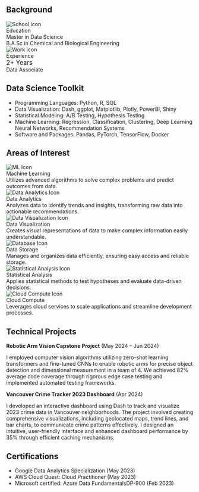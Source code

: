 ## Background
<div class="grid-container">
  <div class="grid-item">
  <img src="imgs/icons8-education-100.png" alt="School Icon" class="icon">
  <div class="bold">Education</div>
  <div>Master in Data Science</div>
  <div>B.A.Sc in Chemical and Biological Engineering</div>
  </div>
  <div class="grid-item">
  <img src="imgs/icons8-work-100.png" alt="Work Icon" class="icon">
  <div class="bold">Experience</div>
  <div style="font-size: 1.2em;">2+ Years</div>
  <div>Data Associate</div>
  </div>
</div>

## Data Science Toolkit

- Programming Languages: Python, R, SQL
- Data Visualization: Dash, ggplot, Matplotlib, Plotly, PowerBI, Shiny
- Statistical Modeling: A/B Testing, Hypothesis Testing
- Machine Learning: Regression, Classification, Clustering, Deep Learning Neural Networks, Recommendation Systems
- Software and Packages: Pandas, PyTorch, TensorFlow, Docker 

## Areas of Interest
<div class="grid-container">
  <div class="grid-item">
  <img src="imgs/icons8-machine-learning-53.png" alt="ML Icon" class="icon">
  <div class="bold">Machine Learning</div>
  <div>Utilizes advanced algorithms to solve complex problems and predict outcomes from data.</div>
  </div>
  <div class="grid-item">
  <img src="imgs/icons8-analytics-48.png" alt="Data Analytics Icon" class="icon">
  <div class="bold">Data Analytics</div>
  <div>Analyzes data to identify trends and insights, transforming raw data into actionable recommendations.</div>
  </div>
  <div class="grid-item">
  <img src="imgs/icons8-data-visualization-66.png" alt="Data Visualization Icon" class="icon">
  <div class="bold">Data Visualization</div>
  <div>Creates visual representations of data to make complex information easily understandable.</div>
  </div>
  <div class="grid-item">
  <img src="imgs/icons8-database-100.png" alt="Database Icon" class="icon">
  <div class="bold">Data Storage</div>
  <div>Manages and organizes data efficiently, ensuring easy access and reliable storage.</div>
  </div>
  <div class="grid-item">
  <img src="imgs/icons8-analysis-100.png" alt="Statistical Analysis Icon" class="icon">
  <div class="bold">Statistical Analysis</div>
  <div>Applies statistical methods to test hypotheses and evaluate data-driven decisions.</div>
  </div>
  <div class="grid-item">
  <img src="imgs/icons8-cloud-development-100.png" alt="Cloud Compute Icon" class="icon">
  <div class="bold">Cloud Compute</div>
  <div>Leverages cloud services to scale applications and streamline development processes.</div>
  </div>
</div>

## Technical Projects
<!-- <div class="card">
<img src="https://images.unsplash.com/photo-1656618020911-1c7a937175fd?crop=entropy&cs=tinysrgb&fm=jpg&ixid=MnwzMjM4NDZ8MHwxfHJhbmRvbXx8fHx8fHx8fDE2NTc1MzQyNTE&ixlib=rb-1.2.1&q=80" alt="">
<div class="card-content">
  <h2>Card Heading</h2>
  <p>Lorem, ipsum dolor sit amet consectetur adipisicing elit...</p>
  <a href="#" class="button">Find out more</a>
</div>
</div> -->

**Robotic Arm Vision Capstone Project** (May 2024 – Jun 2024)

I employed computer vision algorithms utilizing zero-shot learning transformers and fine-tuned CNNs to enable robotic arms for precise object detection and dimensional measurement in a team of 4. We achieved 82% average code coverage through rigorous edge case testing and implemented automated testing frameworks. 

**Vancouver Crime Tracker 2023 Dashboard** (Apr 2024)

I developed an interactive dashboard using Dash to track and visualize 2023 crime data in Vancouver neighborhoods. The project involved creating comprehensive visualizations, including geolocated maps, trend lines, and bar charts, to communicate crime patterns effectively. I designed an intuitive, user-friendly interface and enhanced dashboard performance by 35% through efficient caching mechanisms.

## Certifications
- Google Data Analytics Specialization (May 2023)
- AWS Cloud Quest: Cloud Practitioner (May 2023)
- Microsoft certified: Azure Data FundamentalsDP-900 (Feb 2023)


